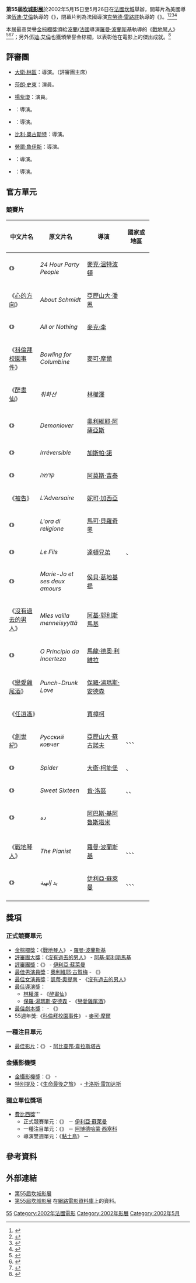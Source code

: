 {{Infobox Film Festival
| name = 第55屆坎城影展
| image          = 
| caption        = 
| opening        = 《{{link-en|好萊塢結局|Hollywood Ending}}》
| closing        = 《{{link-fr|紳士與淑女|And Now... Ladies and Gentlemen}}》
| location = {{FRA}}[[坎城|坎城]][[節慶宮|節慶宮]]
| founded        = 1946年
| awards         = 
| host           = {{link-fr|薇吉妮·亞拉朵嫣|Virginie Ledoyen}}
| number         = 
| date           = 2002年5月15日－5月26日
| website        = {{URL|festival-cannes.com/cn.html}}
}}

'''第55屆[[坎城影展|坎城影展]]'''於2002年5月15日至5月26日在[[法國|法國]][[坎城|坎城]]舉辦，開幕片為美國導演[[伍迪·艾倫|伍迪·艾倫]]執導的《{{link-en|好萊塢結局|Hollywood Ending}}》，閉幕片則為法國導演[[克勞德·雷路許|克勞德·雷路許]]執導的《{{link-fr|紳士與淑女|And Now... Ladies and Gentlemen}}》。<ref>{{cite web|title=FESTIVALS: 2002 Cannes Film Festival Special Screenings Lineup|url=http://www.indiewire.com/article/festivals_2002_cannes_film_festival_special_screenings_lineup|accessdate=2013-11-12|archive-date=2015-07-21|archive-url=https://web.archive.org/web/20150721145730/http://www.indiewire.com/article/festivals_2002_cannes_film_festival_special_screenings_lineup|dead-url=no}}</ref><ref>{{cite web|title=Hollywood Ending gets its international fest premiere before Cannes at San Francisco|url=http://www.screendaily.com/hollywood-ending-gets-its-international-fest-premiere-before-cannes-at-san-francisco/408937.article|accessdate=2013-11-12|archive-date=2016-03-04|archive-url=https://web.archive.org/web/20160304073256/http://www.screendaily.com/hollywood-ending-gets-its-international-fest-premiere-before-cannes-at-san-francisco/408937.article|dead-url=no}}</ref><ref>{{cite news|title=Lelouch ‘Ladies’ to end Cannes|url=http://variety.com/2002/film/news/lelouch-ladies-to-end-cannes-1117865628/|accessdate=2013-11-12|work=Variety|archive-date=2013-12-18|archive-url=https://web.archive.org/web/20131218094954/http://variety.com/2002/film/news/lelouch-ladies-to-end-cannes-1117865628/|dead-url=no}}</ref><ref name="a">{{cite web|title=CANNES 2002 – A PREVIEW|url=http://www.urbancinefile.com.au/home/view.asp?a=6154&s=features|accessdate=2013-11-12|archive-date=2013-12-14|archive-url=https://web.archive.org/web/20131214080446/http://www.urbancinefile.com.au/home/view.asp?a=6154&s=features|dead-url=no}}</ref>

本屆最高榮譽[[金棕櫚獎|金棕櫚獎]]頒給[[波蘭|波蘭]]/[[法國|法國]]導演[[羅曼·波蘭斯基|羅曼·波蘭斯基]]執導的《[[钢琴家_(电影)|戰地琴人]]》<ref>{{cite web|title=CANNES FILM FESTIVAL WINNERS ANNOUNCED|url=http://www.hollywood.com/news/brief/1109393/cannes-film-festival-winners-announced|accessdate=2013-11-12|archive-date=2015-02-15|archive-url=https://web.archive.org/web/20150215045256/http://www.hollywood.com/news/brief/1109393/cannes-film-festival-winners-announced|dead-url=no}}</ref><ref>{{cite web|title=2002 Cannes Film Festival|url=http://www.infoplease.com/ipa/A0906761.html|accessdate=2013-11-12|archive-date=2013-12-16|archive-url=https://web.archive.org/web/20131216160349/http://www.infoplease.com/ipa/A0906761.html|dead-url=no}}</ref><ref name=IMDB>{{cite web|title=Cannes Film Festival: 2002|publisher=[[Internet_Movie_Database|Internet Movie Database]]|url=http://www.imdb.com/Sections/Awards/Cannes_Film_Festival/2002|accessdate=2009-02-08|archiveurl=https://web.archive.org/web/20090209093140/http://www.imdb.com/Sections/Awards/Cannes_Film_Festival/2002|archivedate=2009年2月9日|deadurl=yes}}</ref>；另外[[伍迪·艾倫|伍迪·艾倫]]也獲頒榮譽金棕櫚，以表彰他在電影上的傑出成就。<ref>{{cite web|title=A Honorary Palme at the opening ceremony of the Festival de Cannes|url=http://www.festival-cannes.fr/en/article/58029.html|accessdate=3 September 2015|archive-date=2016-09-13|archive-url=https://web.archive.org/web/20160913053610/http://www.festival-cannes.fr/en/article/58029.html|dead-url=no}}</ref>

== 評審團 ==
*{{flagicon|USA}}[[大卫·林奇|大衛·林區]]：導演。（評審團主席）
*{{flagicon|USA}}[[莎朗·史東|莎朗·史東]]：演員。
*{{flagicon|Malaysia}}[[楊紫瓊|楊紫瓊]]：演員。
*{{flagicon|Indonesia}}{{link-en|克莉絲汀·哈基|Christine Hakim}}：導演。
*{{flagicon|France}}{{link-fr|黑吉斯·瓦格涅|Régis Wargnier}}：導演。
*{{flagicon|Denmark}}[[比利·奧古斯特|比利·奧古斯特]]：導演。
*{{flagicon|Chile}}[[勞爾·魯伊斯|勞爾·魯伊斯]]：導演。
*{{flagicon|France}}{{link-en|克勞德·米勒|Claude Miller}}：導演。
*{{flagicon|Brazil}}{{link-pt|華特·沙勒斯|Walter Salles}}：導演。

== 官方單元 ==
=== 競賽片 ===
{| class="sortable wikitable" width="85%" cellpadding="5"
|-
!width="20%"| 中文片名
!width="30%"| 原文片名
!width="25%"| 導演
!width="17%"| 國家或地區
|-
| 《{{link-en|24小時狂歡派對|24 Hour Party People}}》 || ''24 Hour Party People'' || [[麥克·溫特波頓|麥克·溫特波頓]] || {{UK}}
|-
|  《[[关于施密特|心的方向]]》|| ''About Schmidt'' || [[亚历山大·佩恩|亞歷山大·潘恩]] || {{USA}}
|-
|  《{{en-link|折翼天使|All or Nothing (film)}}》 || ''All or Nothing'' || [[麥克·李|麥克·李]] || {{UK}}
|-
|  《[[科倫拜校園事件|科倫拜校園事件]]》 || ''Bowling for Columbine'' || [[麥可·摩爾|麥可·摩爾]] || {{USA}}
|-
|  《[[醉畫仙|醉畫仙]]》 || ''취화선'' || [[林權澤|林權澤]] || {{KOR}}
|-
|  《{{link-fr|慾色迷宮|Demonlover}}》|| ''Demonlover'' || [[奧利維耶·阿薩亞斯|奧利維耶·阿薩亞斯]] || {{FRA}}
|-
| 《{{link-fr|不可逆轉|Irréversible (film)}}》  || ''Irréversible'' || [[加斯帕·諾|加斯帕·諾]] || {{FRA}}
|-
| 《{{link-en|科德瑪|Kedma (film)}}》 || ''קדמה'' || [[阿莫斯·吉泰|阿莫斯·吉泰]] || {{ISR}}
|-
| 《[[被告_(电影)|被告]]》 || ''L'Adversaire'' || [[妮可·加西亞|妮可·加西亞]] || {{FRA}}
|-
|  《{{link-it|信仰時分|L'ora di religione}}》|| ''L'ora di religione'' || [[马可·贝罗奇奥|馬可·貝羅奇奧]] || {{ITA}}
|-
| 《{{link-fr|兒子 (2002年電影)|Le Fils (film, 2002)|兒子}}》 || ''Le Fils'' || [[達頓兄弟|達頓兄弟]] || {{BEL}}、{{FRA}}
|-
| 《{{link-fr|瑪莉嬌和她的兩個情人|Marie-Jo et ses deux amours}}》 || ''Marie-Jo et ses deux amours'' || [[侯貝·葛地基揚|侯貝·葛地基揚]] || {{FRA}}
|-
| 《[[沒有過去的男人|沒有過去的男人]]》 || ''Mies vailla menneisyyttä'' || [[阿基·郭利斯馬基|阿基·郭利斯馬基]] || {{FIN}}
|-
| 《{{link-pt|測不准原理 (電影)|O Princípio da Incerteza (filme)|測不准原理}}》 || ''O Princípio da Incerteza'' || [[馬龍·德奧·利維拉|馬龍·德奧·利維拉]] || {{POR}}
|-
| 《[[戀愛雞尾酒|戀愛雞尾酒]]》 || ''Punch-Drunk Love'' || [[保羅·湯瑪斯·安德森|保羅·湯瑪斯·安德森]] || {{USA}}
|-
|colspan=2 | 《[[任逍遙|任逍遙]]》 || [[賈樟柯|賈樟柯]] || {{CHN}}
|-
|《[[創世紀_(電影)|創世紀]]》  || ''Русский ковчег'' || [[亚历山大·索科洛夫|亞歷山大·蘇古諾夫]] || {{RUS}}、{{GER}}、{{CAN}}、{{FIN}}
|-
| 《{{link-en|童魘 (電影)|Spider (2002 film)|童魘}}》 || ''Spider'' || [[大衛·柯能堡|大衛·柯能堡]] || {{CAN}}、{{UK}}
|-
|  《{{link-en|甜蜜十六歲|Sweet Sixteen (2002 film)}}》|| ''Sweet Sixteen'' || [[肯·洛區|肯·洛區]] || {{UK}}、{{GER}}、{{ESP}}
|-
|  《{{link-en|十段生命的律動|Ten (2002 film)}}》|| ''ده'' || [[阿巴斯·奇亞羅斯塔米|阿巴斯·基阿魯斯塔米]] || {{IRN}}
|-
|--style="background:#FFDEAD;"
|  《[[钢琴家_(电影)|戰地琴人]]》|| ''The Pianist'' || [[羅曼·波蘭斯基|羅曼·波蘭斯基]] || {{FRA}}、{{GER}}、{{POL}}、{{UK}}
|-
|  《{{link-en|妙想天開 (2002年電影)|Divine Intervention (film)|妙想天開}}》|| ''يد إلهية'' || [[伊利亞·蘇萊曼|伊利亞·蘇萊曼]] || {{FRA}}、{{MAR}}、{{GER}}、{{PSE}}
|-
|}

== 獎項 ==
=== 正式競賽單元 ===
*[[金棕櫚獎|金棕櫚獎]]：《[[钢琴家_(电影)|戰地琴人]]》 - [[羅曼·波蘭斯基|羅曼·波蘭斯基]]
*[[评审团大奖_(戛纳电影节)|評審團大獎]]：《[[沒有過去的男人|沒有過去的男人]]》 - [[阿基·郭利斯馬基|阿基·郭利斯馬基]] 
*[[坎城影展評審團獎|評審團獎]]：《{{link-en|妙想天開 (2002年電影)|Divine Intervention (film)|妙想天開}}》 - [[伊利亞·蘇萊曼|伊利亞·蘇萊曼]]
*[[最佳男演員獎_(坎城影展)|最佳男演員獎]]：[[奧利維耶·古賀梅|奧利維耶·古賀梅]] - 《{{link-fr|兒子 (2002年電影)|Le Fils (film, 2002)|兒子}}》
*[[最佳女演员奖_(戛纳电影节)|最佳女演員獎]]：[[凱蒂·奧提南|凱蒂·奧提南]] - 《[[沒有過去的男人|沒有過去的男人]]》
*[[最佳導演獎_(坎城影展)|最佳導演獎]]：
**[[林權澤|林權澤]] - 《[[醉畫仙|醉畫仙]]》
**[[保羅·湯瑪斯·安德森|保羅·湯瑪斯·安德森]] - 《[[戀愛雞尾酒|戀愛雞尾酒]]》
*[[坎城影展最佳劇本獎|最佳劇本獎]]：{{link-en|保羅·拉福帝|Paul Laverty}} - 《{{link-en|甜蜜的十六歲|Sweet Sixteen (2002 film)}}》
*55週年獎:《[[科倫拜校園事件|科倫拜校園事件]]》 - [[麥可·摩爾|麥可·摩爾]]

=== 一種注目單元 ===
*[[一種注目|最佳影片]]：《{{link-th|極樂森林|สุดเสน่หา}}》 - [[阿比查邦·魏拉希沙可|阿比查邦·韋拉斯塔古]]

=== 金攝影機獎 ===
*[[金攝影機獎|金攝影機獎]]：《{{link-en|海之邊緣|Seaside (film)}}》 - {{link-en|茱莉亞·洛普-庫瓦|Julie Lopes-Curval}}
*[[金攝影機獎|特別提及]]：《[[生命最後之旅|生命最後之旅]]》 - [[卡洛斯·雷加达斯|卡洛斯·雷加达斯]]

=== 獨立單位獎項 === 
*[[坎城影展費比西國際影評人獎|費比西獎]]'''
**正式競賽單元：《{{link-en|妙想天開 (2002年電影)|Divine Intervention (film)|妙想天開}}》 － [[伊利亞·蘇萊曼|伊利亞·蘇萊曼]]
**一種注目單元：《{{link-en|等待幸福 (電影)|Waiting for Happiness|等待幸福}}》 － [[阿博德哈蒙·西塞科|阿博德哈蒙·西塞科]]
**導演雙週單元：《[[黏土鳥|黏土鳥]]》 － {{link-en|塔尔克·马苏德|Tareque Masud}}

==參考資料==
{{Reflist}}

== 外部連結 ==
*[http://www.festival-cannes.com/en/archives/2002/inCompetition.html 第55屆坎城影展] {{Wayback|url=http://www.festival-cannes.com/en/archives/2002/inCompetition.html |date=20160316141411 }}
*[http://www.imdb.com/Sections/Awards/Cannes_Film_Festival/2002 第55屆坎城影展] {{Wayback|url=http://www.imdb.com/Sections/Awards/Cannes_Film_Festival/2002 |date=20090209093140 }}在[[互联网电影数据库|網路電影資料庫]]上的資料。

{{康城電影節}}
{{DEFAULTSORT:Cannes Film Festival}}
[[Category:戛纳电影节|55]]
[[Category:2002年法國電影|Category:2002年法國電影]]
[[Category:2002年影展|Category:2002年影展]]
[[Category:2002年5月|Category:2002年5月]]